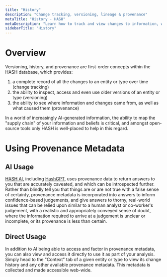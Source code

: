 ```yaml
---
title: "History"
description: "Change tracking, versioning, lineage & provenance"
metaTitle: "History - HASH"
metaDescription: "Learn how to track and view changes to information, with versioning, lineage and provenance in HASH"
sidebarTitle: "History"
---
```


# Overview

Versioning, history, and provenance are first-order concepts within the HASH database, which provides:

1. a complete record of all the changes to an entity or type over time (change tracking)
1. the ability to inspect, access and even use older versions of an entity or type (versioning)
1. the ability to see where information and changes came from, as well as what caused them (provenance)

In a world of increasingly AI-generated information, the ability to map the "supply chain" of your information and beliefs is critical, and amongst open-source tools only HASH is well-placed to help in this regard.

# Using Provenance Metadata

## AI Usage

[HASH AI](/guide/ai), including [HashGPT](/guide/ai/chat#hashgpt), uses provenance data to return answers to you that are accurately caveated, and which can be introspected further. Rather than blindly tell you that things are or are not true with a false sense of certainty, provenance metadata is incorporated into answers to inform confidence-based judgements, and give answers to thorny, real-world issues that can be relied upon similar to a human analyst or co-worker's judgement, with a realistic and appropriately conveyed sense of doubt, where the information required to arrive at a judgement is unclear or incomplete, or its provenance is less than certain.

## Direct Usage

In addition to AI being able to access and factor in provenance metadata, you can also view and access it directly to use it as part of your analysis. Simply head to the "Context" tab of a given entity or type to view its change history and any other available provenance metadata. This metadata is collected and made accessible web-wide.